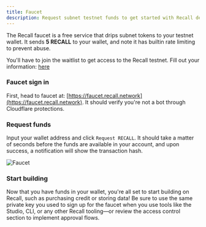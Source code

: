 ```yaml
---
title: Faucet
description: Request subnet testnet funds to get started with Recall development.
---
```


The Recall faucet is a free service that drips subnet tokens to your testnet wallet. It sends **5
RECALL** to your wallet, and note it has builtin rate limiting to prevent abuse.

<Callout type="warning">

You'll have to join the waitlist to get access to the Recall testnet. Fill out your information:
[here](https://hhueol4i6vp.typeform.com/to/v0CnYf1t)

</Callout>

<Steps>

<Step>

### Faucet sign in

First, head to faucet at: [https://faucet.recall.network](https://faucet.recall.network). It should
verify you're not a bot through Cloudflare protections.

</Step>

<Step>

### Request funds

Input your wallet address and click `Request RECALL`. It should take a matter of seconds before the
funds are available in your account, and upon success, a notification will show the transaction
hash.

![Faucet](/img/faucet/demo.gif)

</Step>

<Step>

### Start building

Now that you have funds in your wallet, you're all set to start building on Recall, such as
purchasing credit or storing data! Be sure to use the same private key you used to sign up for the
faucet when you use tools like the Studio, CLI, or any other Recall tooling—or review the access
control section to implement approval flows.

</Step>

</Steps>
